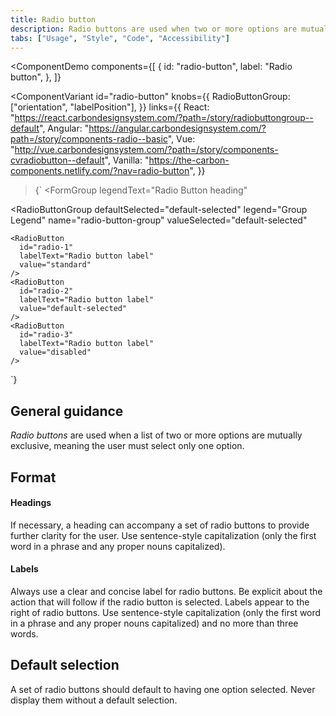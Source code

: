 ```yaml
---
title: Radio button
description: Radio buttons are used when two or more options are mutually exclusive, meaning the user must select only one option.
tabs: ["Usage", "Style", "Code", "Accessibility"]
---
```


<ComponentDemo
  components={[
    {
      id: "radio-button",
      label: "Radio button",
    },
  ]}
>
  <ComponentVariant
    id="radio-button"
    knobs={{
      RadioButtonGroup: ["orientation", "labelPosition"],
    }}
    links={{
      React:
        "https://react.carbondesignsystem.com/?path=/story/radiobuttongroup--default",
      Angular:
        "https://angular.carbondesignsystem.com/?path=/story/components-radio--basic",
      Vue:
        "http://vue.carbondesignsystem.com/?path=/story/components-cvradiobutton--default",
      Vanilla: "https://the-carbon-components.netlify.com/?nav=radio-button",
    }}
  >{`
  <FormGroup
  legendText="Radio Button heading"
>
  <RadioButtonGroup
    defaultSelected="default-selected"
    legend="Group Legend"
    name="radio-button-group"
    valueSelected="default-selected"
  >
    <RadioButton
      id="radio-1"
      labelText="Radio button label"
      value="standard"
    />
    <RadioButton
      id="radio-2"
      labelText="Radio button label"
      value="default-selected"
    />
    <RadioButton
      id="radio-3"
      labelText="Radio button label"
      value="disabled"
    />
  </RadioButtonGroup>
</FormGroup>
  `}</ComponentVariant>
</ComponentDemo>

## General guidance

_Radio buttons_ are used when a list of two or more options are mutually
exclusive, meaning the user must select only one option.

## Format

#### Headings

If necessary, a heading can accompany a set of radio buttons to provide further
clarity for the user. Use sentence-style capitalization (only the first word in
a phrase and any proper nouns capitalized).

#### Labels

Always use a clear and concise label for radio buttons. Be explicit about the
action that will follow if the radio button is selected. Labels appear to the
right of radio buttons. Use sentence-style capitalization (only the first word
in a phrase and any proper nouns capitalized) and no more than three words.

## Default selection

A set of radio buttons should default to having one option selected. Never
display them without a default selection.
